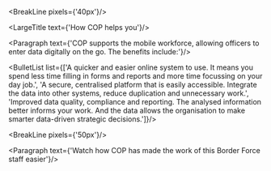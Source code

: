 
<div className="govuk-width-container">

<BreakLine pixels={'40px'}/>

<div className="grid-row">

<div className="column-one-quarter">
<SubNavigation currentPage={props.path}/>
</div>


<div className="column-five-eighths">

<LargeTitle text={'How COP helps you'}/>

<Paragraph text={'COP supports the mobile workforce, allowing officers to enter data digitally on the go. The benefits include:'}/>

<BulletList list={['A quicker and easier online system to use. It means you spend less time filling in forms and reports and more time focussing on your day job.',
 'A secure, centralised platform that is easily accessible. Integrate the data into other systems, reduce duplication and unnecessary work.',
  'Improved data quality, compliance and reporting. The analysed information better informs your work. And the data allows the organisation to make smarter data-driven strategic decisions.']}/>

<BreakLine pixels={'50px'}/>

<Paragraph text={'Watch how COP has made the work of this Border Force staff easier'}/>


</div>
</div>
</div>





